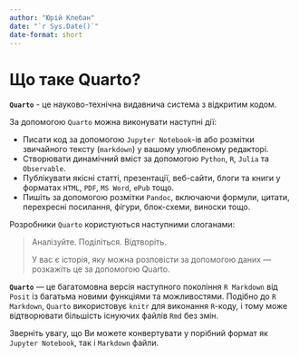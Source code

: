---
author: "Юрій Клебан"
date: "`r Sys.Date()`"
date-format: short
---

# Що таке Quarto?

**`Quarto`** - це науково-технічна видавнича система з відкритим кодом.

За допомогою `Quarto` можна виконувати наступні дії:

-   Писати код за допомогою `Jupyter Notebook`-ів або розмітки звичайного тексту (`markdown`) у вашому улюбленому редакторі.
- Створювати динамічний вміст за допомогою `Python`, `R`, `Julia` та `Observable`.
- Публікувати якісні статті, презентації, веб-сайти, блоги та книги у форматах `HTML`, `PDF`, `MS Word`, `ePub` тощо.
- Пишіть за допомогою розмітки `Pandoc`, включаючи формули, цитати, перехресні посилання, фігури, блок-схеми, виноски тощо.

Розробники `Quarto` користуються наступними слоганами:

> Аналізуйте. Поділіться. Відтворіть.
>
> У вас є історія, яку можна розповісти за допомогою даних --- розкажіть це за допомогою Quarto.

**`Quarto`** --- це багатомовна версія наступного покоління `R Markdown` від `Posit` із багатьма новими функціями та можливостями. Подібно до `R Markdown`, `Quarto` використовує `knitr` для виконання `R`-коду, і тому може відтворювати більшість існуючих файлів `Rmd` без змін.

::: {.callout-note}
Зверніть увагу, що Ви можете конвертувати у порібний формат як `Jupyter Notebook`, так і `Markdown` файли.
:::
